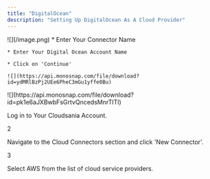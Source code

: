 ```yaml
---
title: "DigitalOcean"
description: "Setting Up DigitalOcean As A Cloud Provider"
---
```


<Steps>
  <Step title="Log in to Your Cloudsania Account" />

  <Step title="Navigate to the Cloud Connectors section and click 'New Connector'" />

  <Step title="Select Digital Ocean from the list of Cloud Service Providers">
    ![](/image.png)
  </Step>

  <Step title="Provide Your Connector Details">
    * Enter Your Connector Name

    * Enter Your Digital Ocean Account Name

    * Click on 'Continue'

    ![](https://api.monosnap.com/file/download?id=ydMRlBzPj2UEe6PheC3mGu1yffe0Bu)
  </Step>

  <Step title="Configure Connector Access">
    ![](https://api.monosnap.com/file/download?id=pk1e6aJXBwbFsGrtvQncedsMnrTITl)
  </Step>

  <Step title="Step 6" />
</Steps>

Log in to Your Cloudsania Account.

2

Navigate to the Cloud Connectors section and click 'New Connector'.

3

Select AWS from the list of cloud service providers.